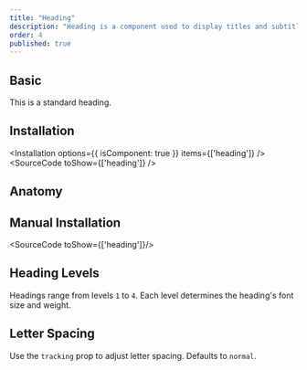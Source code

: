 ```yaml
---
title: "Heading"
description: "Heading is a component used to display titles and subtitles, providing a clear structure and emphasis for organizing and presenting content."
order: 4
published: true
---
```


## Basic
This is a standard heading.
<How toUse="surfaces/heading-demo" />

## Installation
<Installation options={{ isComponent: true }} items={['heading']} />
<SourceCode toShow={['heading']} />

## Anatomy
<Anatomy show='heading-anatomy'/>

## Manual Installation
<SourceCode toShow={['heading']}/>

## Heading Levels
Headings range from levels `1` to `4`. Each level determines the heading's font size and weight.
<How toUse="surfaces/heading-level-demo" />

## Letter Spacing
Use the `tracking` prop to adjust letter spacing. Defaults to `normal`.
<How toUse="surfaces/heading-tracking-demo" />
